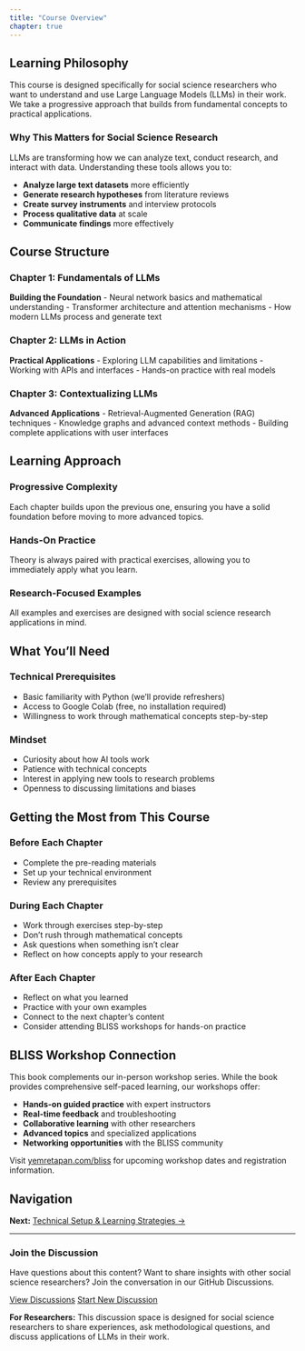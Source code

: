 ```yaml
---
title: "Course Overview"
chapter: true
---
```


## Learning Philosophy

This course is designed specifically for social science researchers who want to understand and use Large Language Models (LLMs) in their work. We take a progressive approach that builds from fundamental concepts to practical applications.

### Why This Matters for Social Science Research

LLMs are transforming how we can analyze text, conduct research, and interact with data. Understanding these tools allows you to:

- **Analyze large text datasets** more efficiently
- **Generate research hypotheses** from literature reviews
- **Create survey instruments** and interview protocols
- **Process qualitative data** at scale
- **Communicate findings** more effectively

## Course Structure

### Chapter 1: Fundamentals of LLMs
**Building the Foundation**
- Neural network basics and mathematical understanding
- Transformer architecture and attention mechanisms
- How modern LLMs process and generate text

### Chapter 2: LLMs in Action
**Practical Applications**
- Exploring LLM capabilities and limitations
- Working with APIs and interfaces
- Hands-on practice with real models

### Chapter 3: Contextualizing LLMs
**Advanced Applications**
- Retrieval-Augmented Generation (RAG) techniques
- Knowledge graphs and advanced context methods
- Building complete applications with user interfaces

## Learning Approach

### Progressive Complexity
Each chapter builds upon the previous one, ensuring you have a solid foundation before moving to more advanced topics.

### Hands-On Practice
Theory is always paired with practical exercises, allowing you to immediately apply what you learn.

### Research-Focused Examples
All examples and exercises are designed with social science research applications in mind.

## What You'll Need

### Technical Prerequisites
- Basic familiarity with Python (we'll provide refreshers)
- Access to Google Colab (free, no installation required)
- Willingness to work through mathematical concepts step-by-step

### Mindset
- Curiosity about how AI tools work
- Patience with technical concepts
- Interest in applying new tools to research problems
- Openness to discussing limitations and biases

## Getting the Most from This Course

### Before Each Chapter
- Complete the pre-reading materials
- Set up your technical environment
- Review any prerequisites

### During Each Chapter
- Work through exercises step-by-step
- Don't rush through mathematical concepts
- Ask questions when something isn't clear
- Reflect on how concepts apply to your research

### After Each Chapter
- Reflect on what you learned
- Practice with your own examples
- Connect to the next chapter's content
- Consider attending BLISS workshops for hands-on practice

## BLISS Workshop Connection

This book complements our in-person workshop series. While the book provides comprehensive self-paced learning, our workshops offer:

- **Hands-on guided practice** with expert instructors
- **Real-time feedback** and troubleshooting
- **Collaborative learning** with other researchers
- **Advanced topics** and specialized applications
- **Networking opportunities** with the BLISS community

Visit [yemretapan.com/bliss](https://yemretapan.com/bliss) for upcoming workshop dates and registration information.

## Navigation

**Next:** [Technical Setup & Learning Strategies →](02-setup-and-strategies.qmd) 

<div class="comments-section">
<hr class="comments-divider">
<div class="comments-container">
<h3 class="comments-title">Join the Discussion</h3>
<p class="comments-description">Have questions about this content? Want to share insights with other social science researchers? Join the conversation in our GitHub Discussions.</p>
<div class="comments-actions">
<a href="https://github.com/tapanyemre/LLMs4SocialScientists/discussions" class="btn btn-primary comments-btn" target="_blank" rel="noopener">View Discussions</a>
<a href="https://github.com/tapanyemre/LLMs4SocialScientists/discussions/new" class="btn btn-outline comments-btn" target="_blank" rel="noopener">Start New Discussion</a>
</div>
<div class="comments-note">
<p><strong>For Researchers:</strong> This discussion space is designed for social science researchers to share experiences, ask methodological questions, and discuss applications of LLMs in their work.</p>
</div>
</div>
</div> 